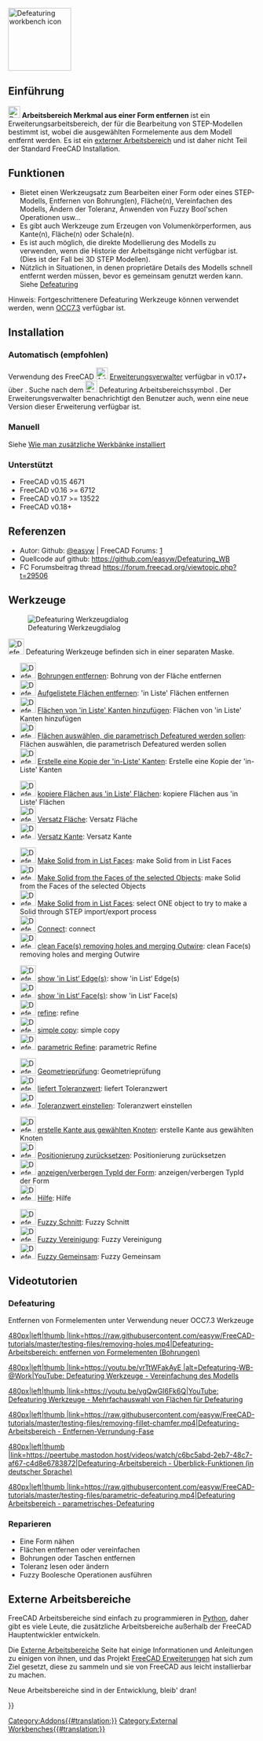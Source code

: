 <languages/>
[[Image:Defeaturing_workbench_icon.svg|thumb|128px|Defeaturing workbench icon]]

<span id="Introduction"></span>
==Einführung==

{{TOCright}}

[[File:Defeaturing_workbench_icon.svg|24px]] '''Arbeitsbereich Merkmal aus einer Form entfernen''' ist ein Erweiterungsarbeitsbereich, der für die Bearbeitung von STEP-Modellen bestimmt ist, wobei die ausgewählten Formelemente aus dem Modell entfernt werden. Es ist ein [[External_workbenches/de|externer Arbeitsbereich]] und ist daher nicht Teil der Standard FreeCAD Installation.  

<span id="Features"></span>
==Funktionen==

* Bietet einen Werkzeugsatz zum Bearbeiten einer Form oder eines STEP-Modells, Entfernen von Bohrung(en), Fläche(n), Vereinfachen des Modells, Ändern der Toleranz, Anwenden von Fuzzy Bool'schen Operationen usw...
* Es gibt auch Werkzeuge zum Erzeugen von Volumenkörperformen, aus Kante(n), Fläche(n) oder Schale(n). 
* Es ist auch möglich, die direkte Modellierung des Modells zu verwenden, wenn die Historie der Arbeitsgänge nicht verfügbar ist. (Dies ist der Fall bei 3D STEP Modellen).
* Nützlich in Situationen, in denen proprietäre Details des Modells schnell entfernt werden müssen, bevor es gemeinsam genutzt werden kann. Siehe [[Defeaturing/de|Defeaturing]]

Hinweis: Fortgeschrittenere Defeaturing Werkzeuge können verwendet werden, wenn [[OpenCASCADE|OCC7.3]] verfügbar ist.

==Installation==

<span id="Automatic_(recommended)"></span>
===Automatisch (empfohlen) ===

Verwendung des FreeCAD [[Image:AddonManager.svg|24px]] [[Std AddonMgr/de|Erweiterungsverwalter]] verfügbar in v0.17+ über {{MenuCommand|Werkzeuge → Erweiterungsverwalter}}. Suche nach dem [[File:Defeaturing_workbench_icon.svg|24px]] Defeaturing Arbeitsbereichssymbol . Der Erweiterungsverwalter benachrichtigt den Benutzer auch, wenn eine neue Version dieser Erweiterung verfügbar ist.

<span id="Manually"></span>
=== Manuell ===

Siehe [[How to install additional workbenches/de|Wie man zusätzliche Werkbänke installiert]]

<span id="Supports"></span>
=== Unterstützt ===

* FreeCAD v0.15 4671  
* FreeCAD v0.16 >= 6712  
* FreeCAD v0.17 >= 13522
* FreeCAD v0.18+

<span id="References"></span>
== Referenzen ==

* Autor: Github: [https://github.com/easyw @easyw] | FreeCAD Forums: [https://forum.freecad.org/viewtopic.php?f=9&t=29506]
* Quellcode auf github: https://github.com/easyw/Defeaturing_WB
* FC Forumsbeitrag thread https://forum.freecad.org/viewtopic.php?t=29506

<span id="Tools"></span>
==Werkzeuge==

[[File:Defeaturing_WB.png|right|Defeaturing Werkzeugdialog]]

[[Image:Defeaturing_Tools.svg|32px]] Defeaturing Werkzeuge befinden sich in einer separaten Maske.

* [[Image:DefeatWB_Tools_rmv_hole.png|32px]] [[DefeatWB_Tools_rmv_hole/de|Bohrungen entfernen]]: Bohrung von der Fläche entfernen
* [[Image:DefeatWB_Tools_rmv_listed_Faces.png|32px]] [[DefeatWB_Tools_rmv_listed_Faces/de|Aufgelistete Flächen entfernen]]: 'in Liste' Flächen entfernen
* [[Image:DefeatWB_Tools_add_Faces_listed_Edges.png|32px]] [[DefeatWB_Tools_add_Faces_listed_Edges/de|Flächen von 'in Liste' Kanten hinzufügen]]: Flächen von 'in Liste' Kanten hinzufügen
* [[Image:DefeatWB_Tools_select_Faces_Param_Defeat.png|32px]] [[DefeatWB_Tools_select_Faces_Param_Defeat/de|Flächen auswählen, die parametrisch Defeatured werden sollen]]: Flächen auswählen, die parametrisch Defeatured werden sollen
* [[Image:DefeatWB_Tools_create_copy_listed_edges.png|32px]] [[DefeatWB_Tools_create_copy_listed_edges/de|Erstelle eine Kopie der 'in-Liste' Kanten]]: Erstelle eine Kopie der 'in-Liste' Kanten 


* [[Image:DefeatWB_Tools_copy_Faces_listed_faces.png|32px]] [[DefeatWB_Tools_copy_Faces_listed_faces/de|kopiere Flächen aus 'in Liste' Flächen]]: kopiere Flächen aus 'in Liste' Flächen
* [[Image:DefeatWB_Tools_offset face.png|32px]] [[DefeatWB_Tools_offset face/de| Versatz Fläche]]: Versatz Fläche 
* [[Image:DefeatWB_Tools_offset edge.png|32px]] [[DefeatWB_Tools_offset edge/de|Versatz Kante]]: Versatz Kante 


<div lang="en" dir="ltr" class="mw-content-ltr">
* [[Image:DefeatWB_Tools_make_solid_listed_faces.png|32px]] [[DefeatWB_Tools_make_solid_listed_faces|Make Solid from in List Faces]]: make Solid from in List Faces
* [[Image:DefeatWB_Tools_make_solid_faces_selected_objects.png|32px]] [[DefeatWB_Tools_make_solid_faces_selected_objects|Make Solid from the Faces of the selected Objects]]: make Solid from the Faces of the selected Objects
* [[Image:DefeatWB_Tools_select_one_object_2_make_solid_step_proc.png|32px]] [[DefeatWB_Tools_select_one_object_2_make_solid_step_proc|Make Solid from in List Faces]]: select ONE object to try to make a Solid through STEP import/export process
* [[Image:DefeatWB_Tools_Connect.png|32px]] [[DefeatWB_Tools_Connect|Connect]]: connect
* [[Image:DefeatWB_Tools_clean_face_rmv_holes.png|32px]] [[DefeatWB_Tools_clean_face_rmv_holes|clean Face(s) removing holes and merging Outwire]]: clean Face(s) removing holes and merging Outwire
</div>


<div lang="en" dir="ltr" class="mw-content-ltr">
* [[Image:DefeatWB_Tools_show_listed_edges.png|32px]] [[DefeatWB_Tools_show_listed_edges|show 'in List‘ Edge(s)]]: show 'in List‘ Edge(s)
* [[Image:DefeatWB_Tools_show_listed_faces.png|32px]] [[DefeatWB_Tools_show_listed_faces|show 'in List‘ Face(s)]]: show 'in List‘ Face(s)
* [[Image:DefeatWB_Tools_refine.png|32px]] [[DefeatWB_Tools_refine|refine]]: refine
* [[Image:DefeatWB_Tools_simple_copy.png|32px]] [[DefeatWB_Tools_simple_copy|simple copy]]: simple copy
* [[Image:DefeatWB_Tools_parametric_refine.png|32px]] [[DefeatWB_Tools_parametric_refine|parametric Refine]]: parametric Refine
</div>


* [[Image:DefeatWB_Tools_geometry_check.png|32px]] [[DefeatWB_Tools_geometry_check/de|Geometrieprüfung]]: Geometrieprüfung
* [[Image:DefeatWB_Tools_get_Tolerance_value.png|32px]] [[DefeatWB_Tools_get_Tolerance_value/de|liefert Toleranzwert]]: liefert Toleranzwert
* [[Image:DefeatWB_Tools_set_Tolerance_value.png|32px]] [[DefeatWB_Tools_set_Tolerance_value/de|Toleranzwert einstellen]]: Toleranzwert einstellen


* [[Image:DefeatWB_Tools_make_edges_selected_vertexes.png|32px]] [[DefeatWB_Tools_make_edges_selected_vertexes/de|erstelle Kante aus gewählten Knoten]]: erstelle Kante aus gewählten Knoten
* [[Image:DefeatWB_Tools_reset_placement.png|32px]] [[DefeatWB_Tools_reset_placement/de|Positionierung zurücksetzen]]: Positionierung zurücksetzen
* [[Image:DefeatWB_Tools_show_hide_typeId_shape.png|32px]] [[DefeatWB_Tools_show_hide_typeId_shape/de|anzeigen/verbergen TypId der Form]]: anzeigen/verbergen TypId der Form
* [[Image:DefeatWB_Tools_help.png|32px]] [[DefeatWB_Tools_help/de|Hilfe]]: Hilfe


* [[Image:DefeatWB_Tools_Fuzzy_Cut.png|32px]] [[DefeatWB_Tools_Fuzzy_Cut/de|Fuzzy Schnitt]]: Fuzzy Schnitt
* [[Image:DefeatWB_Tools_Fuzzy_Union.png|32px]] [[DefeatWB_Tools_Fuzzy_Union/de|Fuzzy Vereinigung]]: Fuzzy Vereinigung
* [[Image:DefeatWB_Tools_Fuzzy_Common.png|32px]] [[DefeatWB_Tools_Fuzzy_Common/de|Fuzzy Gemeinsam]]: Fuzzy Gemeinsam

<span id="Video_Tutorials"></span>
== Videotutorien ==

=== Defeaturing ===
Entfernen von Formelementen unter Verwendung neuer OCC7.3 Werkzeuge

[[Image:Defeaturing-WB-@Work_v3.png|480px|left|thumb |link=https://raw.githubusercontent.com/easyw/FreeCAD-tutorials/master/testing-files/removing-holes.mp4|Defeaturing-Arbeitsbereich: entfernen von Formelementen (Bohrungen)]]

[[Image:Defeaturing-WB-@Work_v1.png|480px|left|thumb |link=https://youtu.be/yrTtWFakAyE |alt=Defeaturing-WB-@Work|YouTube: Defeaturing Werkzeuge - Vereinfachung des Modells]]

[[Image:Defeaturing-WB-@Work_v2.png|480px|left|thumb |link=https://youtu.be/vgQwGI6Fk6Q|YouTube: Defeaturing Werkzeuge - Mehrfachauswahl von Flächen für Defeaturing]]

[[Image:Defeaturing-WB-@Work_v4.png|480px|left|thumb |link=https://raw.githubusercontent.com/easyw/FreeCAD-tutorials/master/testing-files/removing-fillet-chamfer.mp4|Defeaturing-Arbeitsbereich - Entfernen-Verrundung-Fase]]

[[Image:Defeaturing-WB-@Work_v5.png|480px|left|thumb |link=https://peertube.mastodon.host/videos/watch/c6bc5abd-2eb7-48c7-af67-c4d8e6783872|Defeaturing-Arbeitsbereich - Überblick-Funktionen (in deutscher Sprache)]]

[[Image:Defeaturing-WB-@Work_v6.png|480px|left|thumb |link=https://raw.githubusercontent.com/easyw/FreeCAD-tutorials/master/testing-files/parametric-defeaturing.mp4|Defeaturing Arbeitsbereich - parametrisches-Defeaturing]]
{{clear}}

=== Reparieren ===
* Eine Form nähen 
* Flächen entfernen oder vereinfachen
* Bohrungen oder Taschen entfernen
* Toleranz lesen oder ändern
* Fuzzy Boolesche Operationen ausführen

<span id="External_workbenches"></span>
== Externe Arbeitsbereiche ==

FreeCAD Arbeitsbereiche sind einfach zu programmieren in [[Python/de|Python]], daher gibt es viele Leute, die zusätzliche Arbeitsbereiche außerhalb der FreeCAD Hauptentwickler entwickeln.

Die [[External workbenches/de|Externe Arbeitsbereiche]] Seite hat einige Informationen und Anleitungen zu einigen von ihnen, und das Projekt [https://github.com/FreeCAD/FreeCAD-addons FreeCAD Erweiterungen] hat sich zum Ziel gesetzt, diese zu sammeln und sie von FreeCAD aus leicht installierbar zu machen.

Neue Arbeitsbereiche sind in der Entwicklung, bleib' dran!

{{Userdocnavi{{#translation:}}}}
[[Category:Addons{{#translation:}}]]
[[Category:External Workbenches{{#translation:}}]]
{{clear}}